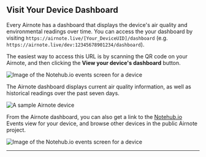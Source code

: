 ## Visit Your Device Dashboard

Every Airnote has a dashboard that displays the device's air quality and environmental
readings over time. You can access the your dashboard by visiting
`https://airnote.live/[Your_DeviceUID]/dashboard`
(e.g. `https://airnote.live/dev:12345678901234/dashboard`).

The easiest way to access this URL is by scanning the QR code on your Airnote,
and then clicking the **View your device's dashboard** button.

![Image of the Notehub.io events screen for a device](/images/guides/airnote/dashboard-link.png)

The Airnote dashboard displays current air quality information, as well as historical readings
over the past seven days.

![A sample Airnote device](/images/guides/airnote/dashboard.png)

From the Airnote dashboard, you can also get a link to the [Notehub.io](https://notehub.io)
Events view for your device, and browse other devices in the public Airnote project.

![Image of the Notehub.io events screen for a device](/images/guides/airnote/eventspage.png)

<hr />
